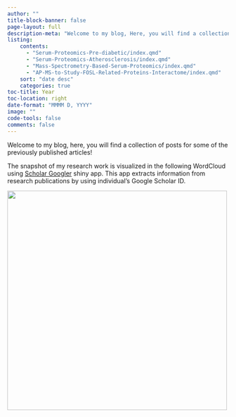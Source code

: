 ---
author: ""
title-block-banner: false
page-layout: full
description-meta: "Welcome to my blog, Here, you will find a collection of posts for some of the previously published articles"
listing:
    contents: 
      - "Serum-Proteomics-Pre-diabetic/index.qmd"
      - "Serum-Proteomics-Atherosclerosis/index.qmd"
      - "Mass-Spectrometry-Based-Serum-Proteomics/index.qmd"
      - "AP-MS-to-Study-FOSL-Related-Proteins-Interactome/index.qmd"
    sort: "date desc"
    categories: true
toc-title: Year
toc-location: right
date-format: "MMMM D, YYYY"
image: ""
code-tools: false
comments: false
---

Welcome to my blog, here, you will find a collection of posts for some of the previously published articles!

The snapshot of my research work is visualized in the following WordCloud using [Scholar Googler](https://shiny.rcg.sfu.ca/u/rdmorin/scholar_googler3/) shiny app. This app extracts information from research publications by using individual's Google Scholar ID.

![](/img/wordcloud.png){width="500"}

